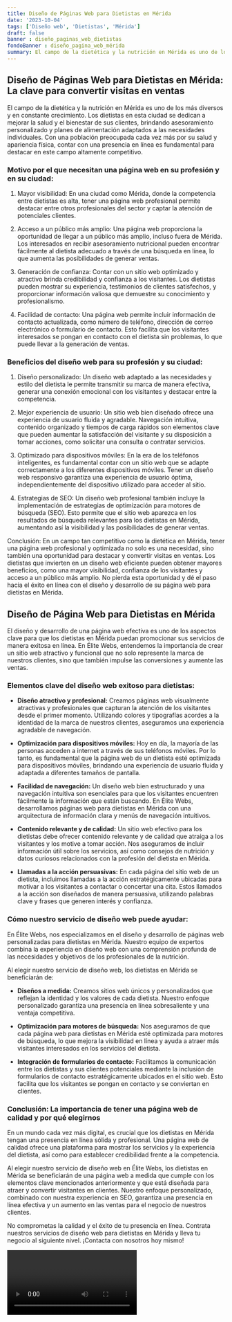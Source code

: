```yaml
---
title: Diseño de Páginas Web para Dietistas en Mérida
date: '2023-10-04'
tags: ['Diseño web', 'Dietistas', 'Mérida']
draft: false
banner : diseño_paginas_web_dietistas
fondoBanner : diseño_pagina_web_mérida
summary: El campo de la dietética y la nutrición en Mérida es uno de los más diversos y en constante crecimiento. Los dietistas en esta ciudad se dedican a mejorar la salud y el bienestar de sus clientes, brindando asesoramiento personalizado y planes de alimentación adaptados a las necesidades individuales. Con una población preocupada cada vez más por su salud y apariencia física, contar con una presencia en línea es fundamental para destacar en este campo altamente competitivo.
---
```


## Diseño de Páginas Web para Dietistas en Mérida: La clave para convertir visitas en ventas

El campo de la dietética y la nutrición en Mérida es uno de los más diversos y en constante crecimiento. Los dietistas en esta ciudad se dedican a mejorar la salud y el bienestar de sus clientes, brindando asesoramiento personalizado y planes de alimentación adaptados a las necesidades individuales. Con una población preocupada cada vez más por su salud y apariencia física, contar con una presencia en línea es fundamental para destacar en este campo altamente competitivo.

### Motivo por el que necesitan una página web en su profesión y en su ciudad:

1. Mayor visibilidad: En una ciudad como Mérida, donde la competencia entre dietistas es alta, tener una página web profesional permite destacar entre otros profesionales del sector y captar la atención de potenciales clientes.

2. Acceso a un público más amplio: Una página web proporciona la oportunidad de llegar a un público más amplio, incluso fuera de Mérida. Los interesados en recibir asesoramiento nutricional pueden encontrar fácilmente al dietista adecuado a través de una búsqueda en línea, lo que aumenta las posibilidades de generar ventas.

3. Generación de confianza: Contar con un sitio web optimizado y atractivo brinda credibilidad y confianza a los visitantes. Los dietistas pueden mostrar su experiencia, testimonios de clientes satisfechos, y proporcionar información valiosa que demuestre su conocimiento y profesionalismo.

4. Facilidad de contacto: Una página web permite incluir información de contacto actualizada, como número de teléfono, dirección de correo electrónico o formulario de contacto. Esto facilita que los visitantes interesados ​​se pongan en contacto con el dietista sin problemas, lo que puede llevar a la generación de ventas.

### Beneficios del diseño web para su profesión y su ciudad:

1. Diseño personalizado: Un diseño web adaptado a las necesidades y estilo del dietista le permite transmitir su marca de manera efectiva, generar una conexión emocional con los visitantes y destacar entre la competencia.

2. Mejor experiencia de usuario: Un sitio web bien diseñado ofrece una experiencia de usuario fluida y agradable. Navegación intuitiva, contenido organizado y tiempos de carga rápidos son elementos clave que pueden aumentar la satisfacción del visitante y su disposición a tomar acciones, como solicitar una consulta o contratar servicios.

3. Optimizado para dispositivos móviles: En la era de los teléfonos inteligentes, es fundamental contar con un sitio web que se adapte correctamente a los diferentes dispositivos móviles. Tener un diseño web responsivo garantiza una experiencia de usuario óptima, independientemente del dispositivo utilizado para acceder al sitio.

4. Estrategias de SEO: Un diseño web profesional también incluye la implementación de estrategias de optimización para motores de búsqueda (SEO). Esto permite que el sitio web aparezca en los resultados de búsqueda relevantes para los dietistas en Mérida, aumentando así la visibilidad y las posibilidades de generar ventas.

Conclusión:
En un campo tan competitivo como la dietética en Mérida, tener una página web profesional y optimizada no solo es una necesidad, sino también una oportunidad para destacar y convertir visitas en ventas. Los dietistas que invierten en un diseño web eficiente pueden obtener mayores beneficios, como una mayor visibilidad, confianza de los visitantes y acceso a un público más amplio. No pierda esta oportunidad y dé el paso hacia el éxito en línea con el diseño y desarrollo de su página web para dietistas en Mérida.

<GifSeo />

<Cta />

## Diseño de Página Web para Dietistas en Mérida

El diseño y desarrollo de una página web efectiva es uno de los aspectos clave para que los dietistas en Mérida puedan promocionar sus servicios de manera exitosa en línea. En Élite Webs, entendemos la importancia de crear un sitio web atractivo y funcional que no solo represente la marca de nuestros clientes, sino que también impulse las conversiones y aumente las ventas. 

### Elementos clave del diseño web exitoso para dietistas:

- **Diseño atractivo y profesional:** Creamos páginas web visualmente atractivas y profesionales que capturan la atención de los visitantes desde el primer momento. Utilizando colores y tipografías acordes a la identidad de la marca de nuestros clientes, aseguramos una experiencia agradable de navegación.

- **Optimización para dispositivos móviles:** Hoy en día, la mayoría de las personas acceden a internet a través de sus teléfonos móviles. Por lo tanto, es fundamental que la página web de un dietista esté optimizada para dispositivos móviles, brindando una experiencia de usuario fluida y adaptada a diferentes tamaños de pantalla.

- **Facilidad de navegación:** Un diseño web bien estructurado y una navegación intuitiva son esenciales para que los visitantes encuentren fácilmente la información que están buscando. En Élite Webs, desarrollamos páginas web para dietistas en Mérida con una arquitectura de información clara y menús de navegación intuitivos.

- **Contenido relevante y de calidad:** Un sitio web efectivo para los dietistas debe ofrecer contenido relevante y de calidad que atraiga a los visitantes y los motive a tomar acción. Nos aseguramos de incluir información útil sobre los servicios, así como consejos de nutrición y datos curiosos relacionados con la profesión del dietista en Mérida.

- **Llamadas a la acción persuasivas:** En cada página del sitio web de un dietista, incluimos llamadas a la acción estratégicamente ubicadas para motivar a los visitantes a contactar o concertar una cita. Estos llamados a la acción son diseñados de manera persuasiva, utilizando palabras clave y frases que generen interés y confianza.

### Cómo nuestro servicio de diseño web puede ayudar:

En Élite Webs, nos especializamos en el diseño y desarrollo de páginas web personalizadas para dietistas en Mérida. Nuestro equipo de expertos combina la experiencia en diseño web con una comprensión profunda de las necesidades y objetivos de los profesionales de la nutrición.

Al elegir nuestro servicio de diseño web, los dietistas en Mérida se beneficiarán de:

- **Diseños a medida:** Creamos sitios web únicos y personalizados que reflejan la identidad y los valores de cada dietista. Nuestro enfoque personalizado garantiza una presencia en línea sobresaliente y una ventaja competitiva.

- **Optimización para motores de búsqueda:** Nos aseguramos de que cada página web para dietistas en Mérida esté optimizada para motores de búsqueda, lo que mejora la visibilidad en línea y ayuda a atraer más visitantes interesados en los servicios del dietista.

- **Integración de formularios de contacto:** Facilitamos la comunicación entre los dietistas y sus clientes potenciales mediante la inclusión de formularios de contacto estratégicamente ubicados en el sitio web. Esto facilita que los visitantes se pongan en contacto y se conviertan en clientes.

### Conclusión: La importancia de tener una página web de calidad y por qué elegirnos

En un mundo cada vez más digital, es crucial que los dietistas en Mérida tengan una presencia en línea sólida y profesional. Una página web de calidad ofrece una plataforma para mostrar los servicios y la experiencia del dietista, así como para establecer credibilidad frente a la competencia.

Al elegir nuestro servicio de diseño web en Élite Webs, los dietistas en Mérida se beneficiarán de una página web a medida que cumple con los elementos clave mencionados anteriormente y que está diseñada para atraer y convertir visitantes en clientes. Nuestro enfoque personalizado, combinado con nuestra experiencia en SEO, garantiza una presencia en línea efectiva y un aumento en las ventas para el negocio de nuestros clientes.

No comprometas la calidad y el éxito de tu presencia en línea. Contrata nuestros servicios de diseño web para dietistas en Mérida y lleva tu negocio al siguiente nivel. ¡Contacta con nosotros hoy mismo!

<Video />

<CtaBot job='Dietistas' city='Mérida'/>

<Gmaps query='Mérida+españa+maps' />